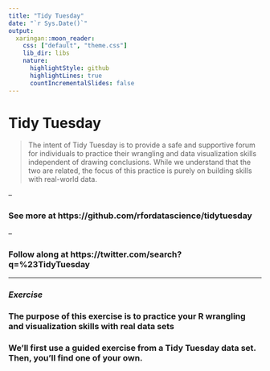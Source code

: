 ```yaml
---
title: "Tidy Tuesday"
date: "`r Sys.Date()`"
output:
  xaringan::moon_reader:
    css: ["default", "theme.css"]
    lib_dir: libs
    nature:
      highlightStyle: github
      highlightLines: true
      countIncrementalSlides: false
---
```


# Tidy Tuesday

> The intent of Tidy Tuesday is to provide a safe and supportive forum for individuals to practice their wrangling and data visualization skills independent of drawing conclusions. While we understand that the two are related, the focus of this practice is purely on building skills with real-world data.

--

### See more at https://github.com/rfordatascience/tidytuesday

--

### Follow along at https://twitter.com/search?q=%23TidyTuesday

---

### *Exercise*

### The purpose of this exercise is to practice your R wrangling and visualization skills with real data sets

### We'll first use a guided exercise from a Tidy Tuesday data set. Then, you'll find one of your own. 




